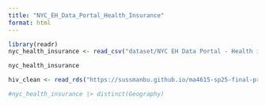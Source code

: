 ```yaml
---
title: "NYC_EH_Data_Portal_Health_Insurance"
format: html
---
```


```r
library(readr)
nyc_health_insurance <- read_csv("dataset/NYC EH Data Portal - Health insurance (adults) (filtered)(1).csv")

nyc_health_insurance 

hiv_clean <- read_rds("https://sussmanbu.github.io/ma4615-sp25-final-project-team-5/dataset_for_shiny/hiv_clean.rds")

#nyc_health_insurance |> distinct(Geography)
```

